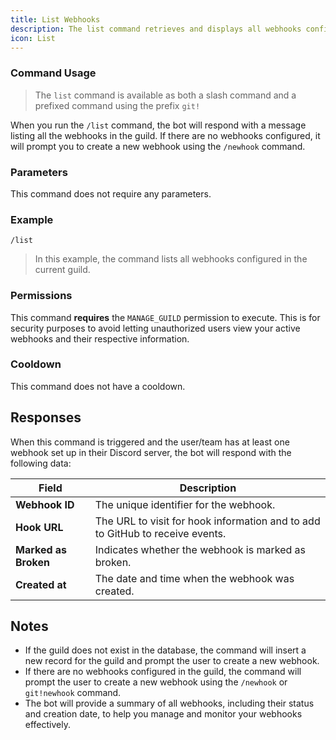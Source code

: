```yaml
---
title: List Webhooks
description: The list command retrieves and displays all webhooks configured in the current guild. It provides detailed information about each webhook, including its ID, status, and creation date.
icon: List
---
```


### Command Usage
> The `list` command is available as both a slash command and a prefixed command using the prefix `git!`

When you run the `/list` command, the bot will respond with a message listing all the webhooks in the guild. If there are no webhooks configured, it will prompt you to create a new webhook using the `/newhook` command.

### Parameters

This command does not require any parameters.

### Example

```plaintext
/list
```

> In this example, the command lists all webhooks configured in the current guild.

### Permissions
This command **requires** the `MANAGE_GUILD` permission to execute. This is for security purposes to avoid letting unauthorized users view your active webhooks and their respective information.

### Cooldown
This command does not have a cooldown.

## Responses
When this command is triggered and the user/team has at least one webhook set up in their Discord server, the bot will respond with the following data:

| Field             | Description                                                                 |
|-------------------|-----------------------------------------------------------------------------|
| **Webhook ID**    | The unique identifier for the webhook.                                      |
| **Hook URL**      | The URL to visit for hook information and to add to GitHub to receive events.|
| **Marked as Broken** | Indicates whether the webhook is marked as broken.                          |
| **Created at**    | The date and time when the webhook was created.                              |

## Notes
- If the guild does not exist in the database, the command will insert a new record for the guild and prompt the user to create a new webhook.
- If there are no webhooks configured in the guild, the command will prompt the user to create a new webhook using the `/newhook` or `git!newhook` command.
- The bot will provide a summary of all webhooks, including their status and creation date, to help you manage and monitor your webhooks effectively.